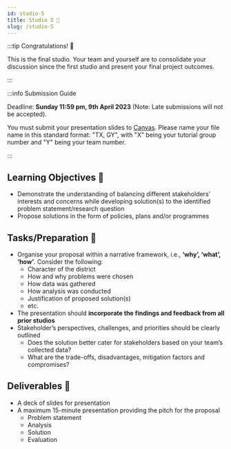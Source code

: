 ```yaml
---
id: studio-5
title: Studio 5 🎤
slug: /studio-5
---
```





<StudioType type="presentation"/>

:::tip Congratulations! 🎉 

This is the final studio. Your team and yourself are to consolidate your discussion since the first studio and present your final project outcomes.

:::

:::info Submission Guide

Deadline: **Sunday 11:59 pm, 9th April 2023** (Note: Late submissions will not be accepted).

You must submit your presentation slides to [Canvas](https://canvas.nus.edu.sg/courses/42112/assignments/23506). Please name your file name in this standard format: "TX, GY", with "X" being your tutorial group number and "Y" being your team number.

:::

## Learning Objectives 🎯
- Demonstrate the understanding of balancing different stakeholders’ interests and concerns while developing solution(s) to the identified problem statement/research question
- Propose solutions in the form of policies, plans and/or programmes

## Tasks/Preparation 🔨
- Organise your proposal within a narrative framework, i.e., **‘why’, ‘what’, ‘how’**. Consider the following:
  - Character of the district
  - How and why problems were chosen
  - How data was gathered
  - How analysis was conducted
  - Justification of proposed solution(s)
  - etc.
- The presentation should **incorporate the findings and feedback from all prior studios**
- Stakeholder’s perspectives, challenges, and priorities should be clearly outlined
  - Does the solution better cater for stakeholders based on your team’s collected data?
  - What are the trade-offs, disadvantages, mitigation factors and compromises?

## Deliverables 📂
- A deck of slides for presentation 
- A maximum 15-minute presentation providing the pitch for the proposal
  - Problem statement
  - Analysis
  - Solution
  - Evaluation



